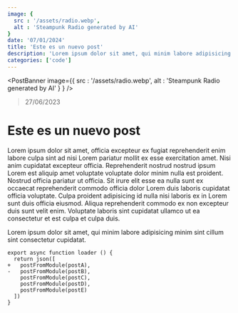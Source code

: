 ```yaml
---
image: {
  src : '/assets/radio.webp',
  alt : 'Steampunk Radio generated by AI'
}
date: '07/01/2024'
title: 'Este es un nuevo post'
description: 'Lorem ipsum dolor sit amet, qui minim labore adipisicing minim sint cillum sint consectetur cupidatat.'
categories: ['code']
---
```


<PostBanner image={{
  src : '/assets/radio.webp',
  alt : 'Steampunk Radio generated by AI'
}
} />

> 27/06/2023

# Este es un nuevo post

Lorem ipsum dolor sit amet, officia excepteur ex fugiat reprehenderit enim labore culpa sint ad nisi Lorem pariatur mollit ex esse exercitation amet. Nisi anim cupidatat excepteur officia. Reprehenderit nostrud nostrud ipsum Lorem est aliquip amet voluptate voluptate dolor minim nulla est proident. Nostrud officia pariatur ut officia. Sit irure elit esse ea nulla sunt ex occaecat reprehenderit commodo officia dolor Lorem duis laboris cupidatat officia voluptate. Culpa proident adipisicing id nulla nisi laboris ex in Lorem sunt duis officia eiusmod. Aliqua reprehenderit commodo ex non excepteur duis sunt velit enim. Voluptate laboris sint cupidatat ullamco ut ea consectetur et est culpa et culpa duis.

Lorem ipsum dolor sit amet, qui minim labore adipisicing minim sint cillum sint consectetur cupidatat.


```diff-js title="JavaScript"
export async function loader () {
  return json([
+   postFromModule(postA),
-   postFromModule(postB),
    postFromModule(postC),
    postFromModule(postD),
    postFromModule(postE)
  ])
}

```
